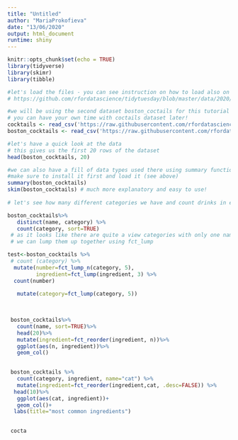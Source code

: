 ```yaml
---
title: "Untitled"
author: "MariaProkofieva"
date: "13/06/2020"
output: html_document
runtime: shiny
---
```


```r
knitr::opts_chunk$set(echo = TRUE)
library(tidyverse)
library(skimr)
library(tibble)
```

```r
#let's load the files - you can see instruction on how to load also on the github page
# https://github.com/rfordatascience/tidytuesday/blob/master/data/2020/2020-05-26/readme.md

#we will be using the second dataset boston_coctails for this tutorial
# you can have your own time with coctails dataset later!
cocktails <- read_csv('https://raw.githubusercontent.com/rfordatascience/tidytuesday/master/data/2020/2020-05-26/cocktails.csv')
boston_cocktails <- read_csv('https://raw.githubusercontent.com/rfordatascience/tidytuesday/master/data/2020/2020-05-26/boston_cocktails.csv')

#let's have a quick look at the data 
# this gives us the first 20 rows of the dataset
head(boston_cocktails, 20)

#we can also have a fill of data types used there using summary function or skim from skimr library
#make sure to install it first and load it (see above)
summary(boston_cocktails)
skim(boston_cocktails) # much more explanatory and easy to use!
  
# let's see how many different categories we have and count drinks in each

boston_cocktails%>% 
   distinct(name, category) %>%
   count(category, sort=TRUE) 
 # as it looks like there are quite a view categories with only one name, 
 # we can lump them up together using fct_lump

test<-boston_cocktails %>% 
 # count (category) %>%
  mutate(number=fct_lump_n(category, 5),
         ingredient=fct_lump(ingredient, 3) %>%
  count(number)
 
   mutate(category=fct_lump(category, 5))
 
 

 boston_cocktails%>% 
   count(name, sort=TRUE)%>%
   head(20)%>%
   mutate(ingredient=fct_reorder(ingredient, n))%>%
   ggplot(aes(n, ingredient))%>%
   geom_col()
 

 boston_cocktails %>% 
   count(category, ingredient, name="cat") %>%
   mutate(ingredient=fct_reorder(ingredient,cat, .desc=FALSE)) %>%
  head(10)%>%
   ggplot(aes(cat, ingredient))+
   geom_col()+
  labs(title="most common ingredients")
  

 cocta   
 
```